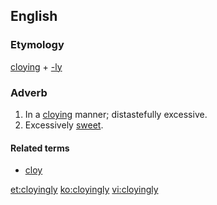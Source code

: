 ==English==
===Etymology===
[[cloying]] + [[-ly]]

===Adverb===
{{en-adv}}

# In a [[cloying]] manner; distastefully excessive.
# Excessively [[sweet]].

====Related terms====
*[[cloy]]

[[et:cloyingly]]
[[ko:cloyingly]]
[[vi:cloyingly]]